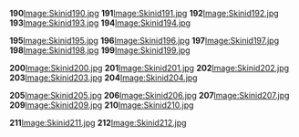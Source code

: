 '''190'''[[/Image:Skinid190.jpg.md|Image:Skinid190.jpg]]
'''191'''[[/Image:Skinid191.jpg.md|Image:Skinid191.jpg]]
'''192'''[[/Image:Skinid192.jpg.md|Image:Skinid192.jpg]]
'''193'''[[/Image:Skinid193.jpg.md|Image:Skinid193.jpg]]
'''194'''[[/Image:Skinid194.jpg.md|Image:Skinid194.jpg]]

'''195'''[[/Image:Skinid195.jpg.md|Image:Skinid195.jpg]]
'''196'''[[/Image:Skinid196.jpg.md|Image:Skinid196.jpg]]
'''197'''[[/Image:Skinid197.jpg.md|Image:Skinid197.jpg]]
'''198'''[[/Image:Skinid198.jpg.md|Image:Skinid198.jpg]]
'''199'''[[/Image:Skinid199.jpg.md|Image:Skinid199.jpg]]

'''200'''[[/Image:Skinid200.jpg.md|Image:Skinid200.jpg]]
'''201'''[[/Image:Skinid201.jpg.md|Image:Skinid201.jpg]]
'''202'''[[/Image:Skinid202.jpg.md|Image:Skinid202.jpg]]
'''203'''[[/Image:Skinid203.jpg.md|Image:Skinid203.jpg]]
'''204'''[[/Image:Skinid204.jpg.md|Image:Skinid204.jpg]]

'''205'''[[/Image:Skinid205.jpg.md|Image:Skinid205.jpg]]
'''206'''[[/Image:Skinid206.jpg.md|Image:Skinid206.jpg]]
'''207'''[[/Image:Skinid207.jpg.md|Image:Skinid207.jpg]]
'''209'''[[/Image:Skinid209.jpg.md|Image:Skinid209.jpg]]
'''210'''[[/Image:Skinid210.jpg.md|Image:Skinid210.jpg]]

'''211'''[[/Image:Skinid211.jpg.md|Image:Skinid211.jpg]]
'''212'''[[/Image:Skinid212.jpg.md|Image:Skinid212.jpg]]